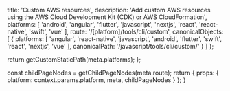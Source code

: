 
  title: 'Custom AWS resources',
  description: 'Add custom AWS resources using the AWS Cloud Development Kit (CDK) or AWS CloudFormation',
  platforms: [
    'android',
    'angular',
    'flutter',
    'javascript',
    'nextjs',
    'react',
    'react-native',
    'swift',
    'vue'
  ],
  route: '/[platform]/tools/cli/custom',
  canonicalObjects: [
    {
      platforms: [
        'angular',
        'react-native',
        'javascript',
        'android',
        'flutter',
        'swift',
        'react',
        'nextjs',
        'vue'
      ],
      canonicalPath: '/javascript/tools/cli/custom/'
    }
  ]
};

  return getCustomStaticPath(meta.platforms);
};

  const childPageNodes = getChildPageNodes(meta.route);
  return {
    props: {
      platform: context.params.platform,
      meta,
      childPageNodes
    }
  };
}

<Overview childPageNodes={props.childPageNodes} />

